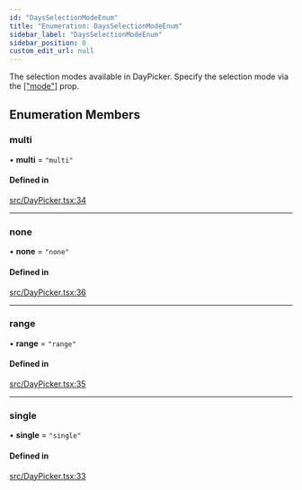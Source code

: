 ```yaml
---
id: "DaysSelectionModeEnum"
title: "Enumeration: DaysSelectionModeEnum"
sidebar_label: "DaysSelectionModeEnum"
sidebar_position: 0
custom_edit_url: null
---
```


The selection modes available in DayPicker. Specify the selection mode via the [["mode"]](/api/types/DayPickerProps.md) prop.

## Enumeration Members

### multi

• **multi** = ``"multi"``

#### Defined in

[src/DayPicker.tsx:34](https://github.com/gpbl/react-day-picker/blob/507320a5a/src/DayPicker.tsx#L34)

___

### none

• **none** = ``"none"``

#### Defined in

[src/DayPicker.tsx:36](https://github.com/gpbl/react-day-picker/blob/507320a5a/src/DayPicker.tsx#L36)

___

### range

• **range** = ``"range"``

#### Defined in

[src/DayPicker.tsx:35](https://github.com/gpbl/react-day-picker/blob/507320a5a/src/DayPicker.tsx#L35)

___

### single

• **single** = ``"single"``

#### Defined in

[src/DayPicker.tsx:33](https://github.com/gpbl/react-day-picker/blob/507320a5a/src/DayPicker.tsx#L33)
